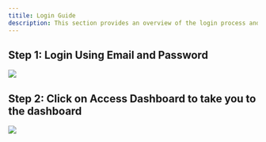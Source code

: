 ```yaml
---
titile: Login Guide
description: This section provides an overview of the login process and how to access your account.
---
```


## Step 1: Login Using Email and Password

<Frame> 
<img src="/images/guides/login/Login 1.webp"/>
</Frame>

## Step 2: Click on Access Dashboard to take you to the dashboard

<Frame> 
<img src="/images/guides/login/Login 2.webp"/>
</Frame>
